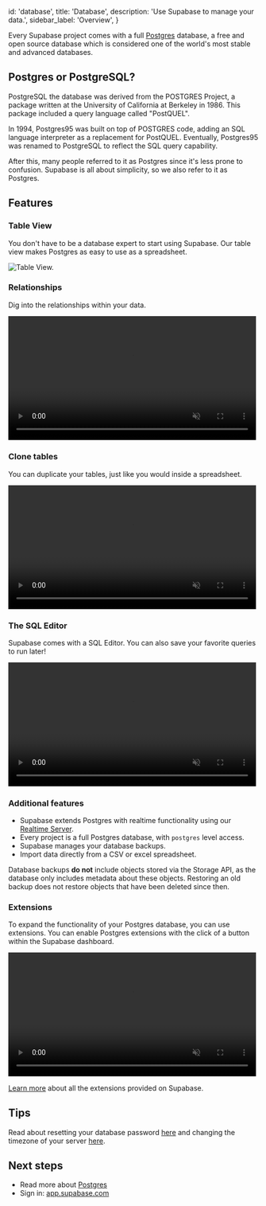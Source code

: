
  id: 'database',
  title: 'Database',
  description: 'Use Supabase to manage your data.',
  sidebar_label: 'Overview',
}

Every Supabase project comes with a full [Postgres](https://www.postgresql.org/) database, a free and open source
database which is considered one of the world's most stable and advanced databases.

## Postgres or PostgreSQL?

PostgreSQL the database was derived from the POSTGRES Project, a package written at the University of California at Berkeley in 1986.
This package included a query language called "PostQUEL".

In 1994, Postgres95 was built on top of POSTGRES code, adding an SQL language interpreter as a replacement for PostQUEL.
Eventually, Postgres95 was renamed to PostgreSQL to reflect the SQL query capability.

After this, many people referred to it as Postgres since it's less prone to confusion. Supabase is all about
simplicity, so we also refer to it as Postgres.

## Features

### Table View

You don't have to be a database expert to start using Supabase. Our table view makes Postgres as easy to use as a spreadsheet.

![Table View.](/docs/img/table-view.png)

### Relationships

Dig into the relationships within your data.

<video width="99%" loop="" muted="" playsInline="" controls="true">
  <source
    src="https://obuldanrptloktxcffvn.supabase.co/storage/v1/object/public/videos/docs/relational-drilldown-zoom.mp4"
    type="video/mp4"
  />
</video>

### Clone tables

You can duplicate your tables, just like you would inside a spreadsheet.

<video width="99%" muted playsInline controls={true}>
  <source
    src="https://obuldanrptloktxcffvn.supabase.co/storage/v1/object/public/videos/docs/duplicate-tables.mp4"
    type="video/mp4"
    muted
    playsInline
  />
</video>

### The SQL Editor

Supabase comes with a SQL Editor. You can also save your favorite queries to run later!

<video width="99%" muted playsInline controls={true}>
  <source
    src="https://obuldanrptloktxcffvn.supabase.co/storage/v1/object/public/videos/docs/favorites.mp4"
    type="video/mp4"
    muted
    playsInline
  />
</video>

### Additional features

- Supabase extends Postgres with realtime functionality using our [Realtime Server](https://github.com/supabase/realtime).
- Every project is a full Postgres database, with `postgres` level access.
- Supabase manages your database backups.
- Import data directly from a CSV or excel spreadsheet.

<Admonition type="note">

Database backups **do not** include objects stored via the Storage API, as the database only
includes metadata about these objects. Restoring an old backup does not restore objects that have
been deleted since then.

</Admonition>

### Extensions

To expand the functionality of your Postgres database, you can use extensions.
You can enable Postgres extensions with the click of a button within the Supabase dashboard.

<video width="99%" muted playsInline controls={true}>
  <source
    src="https://obuldanrptloktxcffvn.supabase.co/storage/v1/object/public/videos/docs/toggle-extensions.mp4"
    type="video/mp4"
    muted
    playsInline
  />
</video>

[Learn more](/docs/guides/database/extensions) about all the extensions provided on Supabase.

## Tips

Read about resetting your database password [here](/docs/guides/database/managing-passwords) and changing the timezone of your server [here](/docs/guides/database/managing-timezones).

## Next steps

- Read more about [Postgres](https://www.postgresql.org/about/)
- Sign in: [app.supabase.com](https://app.supabase.com)


